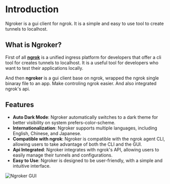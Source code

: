 # Introduction

Ngroker is a gui client for ngrok. It is a simple and easy to use tool to create tunnels to localhost.

## What is Ngroker?

First of all **[ngrok](https://ngrok.com)** is a unified ingress platform for developers that offer a cli tool for creates tunnels to localhost. It is a useful tool for developers who want to test their applications locally.

And then **ngroker** is a gui client base on ngrok, wrapped the ngrok single binaray file to an app. Make controling ngrok easier. And also integrated ngrok's api.

## Features

- **Auto Dark Mode**: Ngroker automatically switches to a dark theme for better visibility on system prefers-color-scheme.
- **Internationalization**: Ngroker supports multiple languages, including English, Chinese, and Japanese.
- **Compatible with ngrok**: Ngroker is compatible with the ngrok agent CLI, allowing users to take advantage of both the CLI and the GUI.
- **Api Integrated**: Ngroker integrates with ngrok's API, allowing users to easily manage their tunnels and configurations.
- **Easy to Use**: Ngroker is designed to be user-friendly, with a simple and intuitive interface.

![Ngroker GUI](./../../public/screenshots/start.png)
